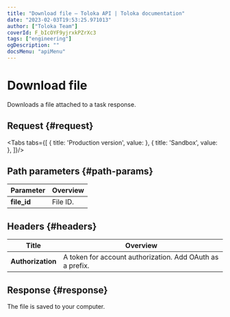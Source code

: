 ```yaml
---
title: "Download file — Toloka API | Toloka documentation"
date: "2023-02-03T19:53:25.971013"
author: ["Toloka Team"]
coverId: F_bIcOYF9yjrxkPZrXc3
tags: ["engineering"]
ogDescription: ""
docsMenu: "apiMenu"
---
```



# Download file

<Announce/>

Downloads a file attached to a task response.

## Request {#request}

<Tabs tabs={[
  { title: 'Production version', value: <DownloadAttachmentList1/> },
  { title: 'Sandbox', value: <DownloadAttachmentList2/> },
]}/>

## Path parameters {#path-params}

Parameter | Overview
----- | -----
**file_id** | File ID.

## Headers {#headers}

Title | Overview
----- | -----
**Authorization** | A token for account authorization. Add OAuth as a prefix.

## Response {#response}

The file is saved to your computer.